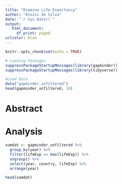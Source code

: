 ```yaml
---
title: "Examine Life Expectancy"
author: "Alexis de Silva"
date: "`r Sys.Date()`"
output: 
   html_document:
     df_print: paged
urlcolor: blue
---
```


```r
knitr::opts_chunk$set(echo = TRUE)

# Loading Packages
suppressPackageStartupMessages(library(gapminder))
suppressPackageStartupMessages(library(tidyverse))

#Load Data
data("gapminder_unfiltered")
head(gapminder_unfiltered, 10)
```

# Abstract


# Analysis
```r
sumdat <- gapminder_unfiltered %>%
  group_by(year) %>%
  filter(lifeExp == max(lifeExp)) %>%
  ungroup() %>%
  select(year, country, lifeExp) %>%
  arrange(year)

head(sumdat)
```













